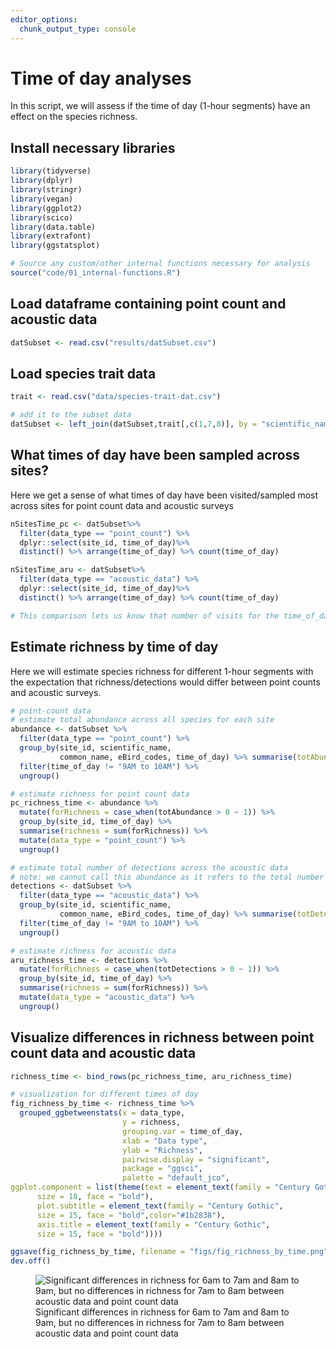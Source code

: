 ```yaml
---
editor_options: 
  chunk_output_type: console
---
```


# Time of day analyses  

In this script, we will assess if the time of day (1-hour segments) have an effect on the species richness.  

## Install necessary libraries
```r
library(tidyverse)
library(dplyr)
library(stringr)
library(vegan)
library(ggplot2)
library(scico)
library(data.table)
library(extrafont)
library(ggstatsplot)

# Source any custom/other internal functions necessary for analysis
source("code/01_internal-functions.R")
```

## Load dataframe containing point count and acoustic data
```r
datSubset <- read.csv("results/datSubset.csv")
```

## Load species trait data
```r
trait <- read.csv("data/species-trait-dat.csv")

# add it to the subset data
datSubset <- left_join(datSubset,trait[,c(1,7,8)], by = "scientific_name")
```

## What times of day have been sampled across sites?

Here we get a sense of what times of day have been visited/sampled most across sites for point count data and acoustic surveys
```r
nSitesTime_pc <- datSubset%>% 
  filter(data_type == "point_count") %>%
  dplyr::select(site_id, time_of_day)%>%
  distinct() %>% arrange(time_of_day) %>% count(time_of_day)

nSitesTime_aru <- datSubset%>% 
  filter(data_type == "acoustic_data") %>%
  dplyr::select(site_id, time_of_day)%>%
  distinct() %>% arrange(time_of_day) %>% count(time_of_day)

# This comparison lets us know that number of visits for the time_of_day - 9AM to 10AM is significantly different between acoustic data and point counts and we shall ignore this time segment when we carry out further analyses.  
```

## Estimate richness by time of day  

Here we will estimate species richness for different 1-hour segments with the expectation that richness/detections would differ between point counts and acoustic surveys.  
```r
# point-count data
# estimate total abundance across all species for each site
abundance <- datSubset %>%
  filter(data_type == "point_count") %>%
  group_by(site_id, scientific_name,
           common_name, eBird_codes, time_of_day) %>% summarise(totAbundance = sum(number)) %>%
  filter(time_of_day != "9AM to 10AM") %>%
  ungroup()

# estimate richness for point count data
pc_richness_time <- abundance %>%
  mutate(forRichness = case_when(totAbundance > 0 ~ 1)) %>%
  group_by(site_id, time_of_day) %>%
  summarise(richness = sum(forRichness)) %>%
  mutate(data_type = "point_count") %>%
  ungroup()

# estimate total number of detections across the acoustic data
# note: we cannot call this abundance as it refers to the total number of vocalizations across a 16-min period across all sites
detections <- datSubset %>%
  filter(data_type == "acoustic_data") %>%
  group_by(site_id, scientific_name,
           common_name, eBird_codes, time_of_day) %>% summarise(totDetections = sum(number)) %>%
  filter(time_of_day != "9AM to 10AM") %>%
  ungroup()

# estimate richness for acoustic data
aru_richness_time <- detections %>%
  mutate(forRichness = case_when(totDetections > 0 ~ 1)) %>%
  group_by(site_id, time_of_day) %>%
  summarise(richness = sum(forRichness)) %>%
  mutate(data_type = "acoustic_data") %>%
  ungroup()
```

## Visualize differences in richness between point count data and acoustic data
```r
richness_time <- bind_rows(pc_richness_time, aru_richness_time)

# visualization for different times of day
fig_richness_by_time <- richness_time %>%
  grouped_ggbetweenstats(x = data_type,
                         y = richness,
                         grouping.var = time_of_day,
                         xlab = "Data type",
                         ylab = "Richness", 
                         pairwise.display = "significant",
                         package = "ggsci",
                         palette = "default_jco",
ggplot.component = list(theme(text = element_text(family = "Century Gothic", size = 15, face = "bold"),plot.title = element_text(family = "Century Gothic",
      size = 18, face = "bold"),
      plot.subtitle = element_text(family = "Century Gothic", 
      size = 15, face = "bold",color="#1b2838"),
      axis.title = element_text(family = "Century Gothic",
      size = 15, face = "bold"))))

ggsave(fig_richness_by_time, filename = "figs/fig_richness_by_time.png", width = 13, height = 10, device = png(), units = "in", dpi = 300)
dev.off() 
```

![Significant differences in richness for 6am to 7am and 8am to 9am, but no differences in richness for 7am to 8am between acoustic data and point count data](figs/fig_richness_by_time.png)
